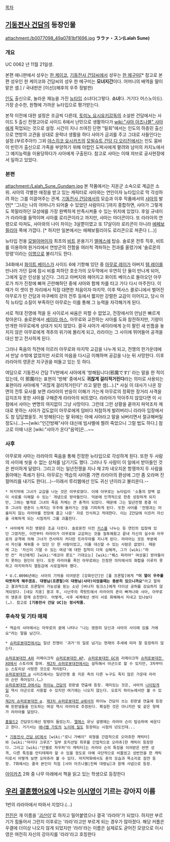 [[목차]]

== [[기동전사 건담]]의 등장인물 ==
attachment:/b0077098_49a0781bf1696.jpg
'''ララァ・スン(Lalah Sune)'''

=== 개요 ===
UC 0062 년 11월 21일생.

본편 애니판에서 성우는 [[한 케이코]], [[기동전사 건담씨]]에서 성우는 [[한 메구미]][* 참고로 본편 성우인 한 케이코와 건담씨의 성우 한 메구미는 '''모녀지간'''이다. 어머니의 배역을 딸이 맡은 셈.] / 국내판은 [이선](해후의 우주 정발판)

[[인도]] 출신으로, 놀라운 재능을 가진 [[뉴타입]] 소녀다(그렇다. '''소녀'''다. 거기다 어스노이드). 가장 순수한, 원형에 가까운 뉴타입으로 평가받는다.

본작 이전에 대한 설정은 조금씩 다른데, [[토미노 요시유키]]감독의 소설판 건담에서는 사이드 5 출신 전쟁고아로 사이드 6에서 난민으로 생활하다가 [[wiki:"샤아 아즈나블" 샤아]]에게 픽업되는 것으로 설정. 시간이 지나 쓰여진 단편 "밀회"에서는 인도의 하층민 출신으로 연방의 고관을 상대로 윤락녀 생활을 하다 샤아가 금괴를 주고 그대로 사들인다는 설정.(부르주아!!) 그외 [[야스히코 요시카즈]]의 [[모빌슈트 건담 디 오리진]]에서는 인도 뭄바이 빈민가 출신으로 가족을 부양하기 위해 아랍인 도박사에게 팔려와 남미의 카지노에서 그 예지능력을 이용당하다가 샤아에게 구출된다. 참고로 샤아는 이때 쟈브로 공사현장에서 일하고 있었다.

=== 본편 ===
attachment:/Lalah_Sune_Gundam.jpg
본 작품에서는 지온군 소속으로 계급은 소위. 샤아의 각별한 애정을 받고 있는 캐릭터로 샤아와는 연인이자 뉴타입으로 막 각성하려 하는 그를 이끌어주는 관계. [[기동전사 건담]]에서의 모습과 이후 작품에서의 [[샤아]]의 발언[* '그녀는 나의 어머니가 되어줄 수 있었던 사람이다.']까지 종합하면, 샤아가 그렇게도 목말라하던 모성애를 가장 완벽하게 만족시켜줄 수 있는 위치에 있었다. 후일 규네이가 라라아를 들먹이며 샤아를 로리콘이라고 까지만, 샤아는 마더콘이다. 또 라라아의 연령으로 따져도, 샤아와의 나이 차이는 3살뿐이였고 또 17살이라 로리콘이 아니라 [[에페보필리아]] 쪽에 가깝다. [* 하지만 일본에서는 에페보필리아도 로리콘으로 쳐준다 (...)]

뉴타입 전용 [[모빌아머]]이자 최초의 [[비트]] 운용기기 [[엘메스]]에 탑승. 솔로몬 전투 직후, 비트를 이용하여 원거리에서 연방군의 전함을 여러척 격파하는 전과를 올렸기에 '솔로몬의 망령'이라는 [[이명]]으로 불리기도 한다.

34화에서 [[화이트 베이스]]가 사이드 6에 기항해 있던 중 [[아무로 레이]]가 아버지 [[템 레이]]를 만나러 가던 길에 잠시 비를 피하던 호숫가의 오두막에서 우연히 단 둘이 만나게 되어, 그에게 깊은 인상을 남긴다. 그리고 아버지와 헤어지고 화이트 베이스로 돌아오던 아무로가 차가 진창에 빠져 곤란해하던 중에 샤아와 함께 차를 타고 가다 다시 마주친다. 이 때가 이 셋이 한 자리에서 직접 대면한 처음이자 마지막. 이후 텍사스 콜로니에서 벌어진 아무로가 탄 건담과 마쿠베의 걍의 전투 등에서 짧지만 강렬한 교감이 이어지고, 당시 아직 뉴타입 소질이 부족하던 아무로는 이를 통해 그 능력을 자각해가게 된다.

서로 적대 진영에 적을 둔 사이로서 싸움은 피할 수 없었고, 전장에서의 만남은 빠르게 찾아온다. 솔로몬에서 [[세이라 마스]], 아무로와 교전하는 샤아를 도와 참전하지만, 기량이 만개한 아무로에게 상대가 되지 않았다. 결국 샤아가 세이라에게 눈이 팔린 새 빈틈을 놓치지 않은 아무로에게 격추의 위기에 몰리게 되고, 라라아는 그 사이에 뛰어들어 공격을 대신 받고 전사하게 된다.

그러나 죽음의 직전에 이르러 아무로와 마지막 교감을 나누게 되고, 전쟁의 한가운데에서 만날 수밖에 없었지만 서로의 마음을 다시금 이해하며 공감을 나눈 뒤 사망한다. 이후 라라아의 영혼은 지구권을 떠돌고 있는 듯 하다.

여담으로 기동전사 건담 TV판에서 샤아에게 '방해됩니다(邪魔です)' 라는 말을 한 적이 있는데, 이 邪魔라는 표현이 '방해' 중에서도 '''귀찮게 걸리적거린다'''라는 의미로 사용되는 표현이라 샤아에게 "귀찮게 걸리적거린다" 라고 말한 셈(...).[* 사실 이 대사가 나온 장면의 전투 묘사를 보면 라라아의 반응이 이해가 가는게 아무로의 정확한 장거리 사격을 감지조차 못한 샤아를 구해준게 라라아의 비트였다. 라라아가 막아주지 않았다면 이 시점에서 샤아는 변명의 여지없이 그냥 사망이다. 그런데 그런 상황을 끝까지 파악조차 제대로 못하는 샤아가 겁도없이 아무로에게 덤비다 처참하게 발려버리니 라라아 입장에서도 참 답답했을듯. 저 방해된다는 말 뒤에는 아예 샤아라고 말을 놔버리면서 절규해버릴 정도니...]~~[wiki:"인간방패"샤아 대신에 빔샤벨에 찔려 죽었으니 그럴 법도 하다.] 참고로 이때 나온 [wiki:"샤아가 온다"음악]은...~~

=== 사후 ===
아무로와 샤아는 라라아의 죽음을 통해 진정한 뉴타입으로 각성하게 된다. 또한 두 사람의 사이에 씻을 수 없는 상처를 남기기도 했다. 그러나 두 사람이 이 일에서 받아들인 것은 판이하게 달랐다. 그리고 이는 일년전쟁을 지나 제 2차 네오지온 항쟁까지 두 사람을 옭아매는 족쇄가 된다. 아무로는 역습의 샤아쯤 가면 라라아의 환상에 그만 좀 오라며 진절머리를 내기도 한다(...)--이래서 루리웹에선 인도 귀신 년이라고 불리운다.--

 * 마지막에 그녀가 교감을 나눈 것은 아무로였다. 이에 아무로는 뉴타입이 '소통의 장벽 없이 서로를 이해할 수 있는' 개념으로 받아들인다. 덕분에 인격적으로 한층 성장하게 되지만, 그와는 별개로 그녀의 죽음 자체는 큰 충격이 되었다. 때문에 그는 일년전쟁 종결 이후 그녀의 영혼이 느껴지는 우주에 올라가는 것을 기피하게 된다. 또한 샤아를 '전쟁과는 어울리지 않는 라라아를 전장에 끌고 나온' 자로 인식하고 적대한다. 이는 Z건담에 이르러 자신을 극복하게 되는 시점까지 그를 괴롭힌다.

 * 샤아에게 미친 영향은 조금 다르다. 솔로몬전 이전 [[키스]]를 나누는 등 연인의 입장에 있던 그였지만, 이전부터 라라아가 아무로와 교감하는 것을 질투해왔고 끝내 자신의 실수와 아무로의 공격에 의해 그녀가 전사하자 커다란 트라우마를 지니게 된다. 라라아는 모든 부분에서 자신을 채워줄 수 있던 단 한 사람이었고, 이를 대신할 수 있는 사람은 없었다. 때문에 그는 '자신이 기댈 수 있는 여성'에 대한 집착이 더욱 심해져, 그가 [wiki:"하만 칸" 자신에게] [wiki:"레코아 론도" 기대오는] [wiki:"퀘스 파라야" 여성을] 받아들이지 못하는 원인이 된다. 또한 라라아를 죽인 아무로와는 진정한 의미에서의 화합을 이루지 못하고 마지막까지 열등감에 사로잡혀야 했다.

 * U.C.0096년에는 샤아의 기억을 이어받은 [강화인간]인 [풀 프론탈]에게 '''"이 열이 우주를 따뜻하게 해주겠죠. 대령님(프론탈)이 대령님(샤아)이었을때는 충분히 있으니까요"'''라고 말하고 결과적으로 프론탈이 가능성을 믿는 소년 [버나지 링크스]에게 더이상 공허를 강요하지 않게되었다. [네오 지옹] 붕괴 후, 시난주의 콕핏트에서 라라아의 혼이 빠져나와 샤아, 아무로의 영혼과 함께 승천한다. 어떻게, 사후 세계에선 셋이 서로 화해해서 지내고 있나보다(…). 참고로 '''[기동전사 건담 UC]는 정사작품.'''

=== 후속작 및 기타 매체 ===
 * 역습의 샤아에서는 아무로의 꿈에 나타나 "나는 영원히 당신과 샤아의 사이에 있을 거에요"라는 말을 남긴다. 

 * [[슈퍼로봇대전]]에서는 일년 전쟁이 '과거'의 일로 넘기는 현재의 추세에 따라 잘 등장하지 않는다.

 [[슈퍼로봇대전 A]]와 리메이크작 [[슈퍼로봇대전 AP]], [[슈퍼로봇대전 GC]]와 리메이크작 [[슈퍼로봇대전 XO]]에서 스토리에 참여. [[제2차 슈퍼로봇대전]]에서는 설득해서 아군으로 할 수 있지만, 3차부터는 스토리상 사망한 것으로 처리된다. 
 [[슈퍼로봇대전 α]] 시리즈에서는 일년전쟁 중 지온 측의 다른 누구도 죽지 않은 가운데 라라아 슨만 죽어있다.(…)
 [[슈퍼로봇대전 D]]에서는 [[하이뉴 건담]]의 핀판넬 연출에 등장. 재미있는 것은, 샤아의 [[나이팅게일]] 역시 아군으로 사용할 수 있지만 여기에는 나오지 않는다. 오로지 하이뉴에서만 볼 수 있다.
 [[제2차 슈퍼로봇대전 α]]. [[제3차 슈퍼로봇대전 α]]에서의 하이뉴 건담이 쓰는 핀판넬 연출에 등장해 핀판넬들을 인도하는 여성 역시 라라아로 추정된다. 확실한 것은 아니지만 빛 같은 형체가 라라아를 닮았다.

 [[홈월드2]] 건담모드에선 망령이 들었는지. [[엘메스]] 유닛 설명에는 라라아 슨이 탑승하여 싸운다고 한다. 거기서는 [[애너벨 가토]]의 [[노이에 질]]도 등장하는 시점의 년도인데...

 * [[기동전사 건담 UC]]에서 [wiki:"로니 가베이" 외형을 간접적으로 오마쥬한 캐릭터]와 [wiki:"마리다 크루즈" 일부 포지션및 최후를 간접적으로 오마쥬]한 캐릭이 등장한다. 그리고 [wiki:"안젤로 자우퍼"이 캐릭터]는 라라아 슨의 특징을 이어받은 반면 성격, 다른 특징을 안티테제라 할 수 있을 정도로 아예 극단적으로 비틀었고 성반전을 한 캐릭터로서 어떻게 보면 오마쥬라 볼 수 있다. 마지막화에서도 혼의 모습과 목소리로 잠깐 등장. 7화에서는 결국 본인이 직접 [샤아 아즈나블|진짜 대령님]과 함께 사념으로 등장.

[[아이카츠]] 2화 중 나무 아래에서 책을 읽고 있는 학생으로 등장한다
== [[우리 결혼했어요]]에 나오는 [[이시영]]이 기르는 강아지 이름 ==
1번의 라라아에서 따와서 지었다.(…)

[[전진]]은 개 이름을 '[[괴산]]이'로 하자고 밀어붙였으나 결국 '라라아'가 되었다. 하지만 부르기가 힘들어서 그런지 이후로는 '라라'라고만 부르게 되는 경우가 많아졌다. 해당 커플은 우결에 더이상 나오지 않게 되었지만 '라라'라는 이름은 실제로도 굳어진 모양으로 이시영은 여전히 자신의 강아지를 '라라'라고 호칭한다
